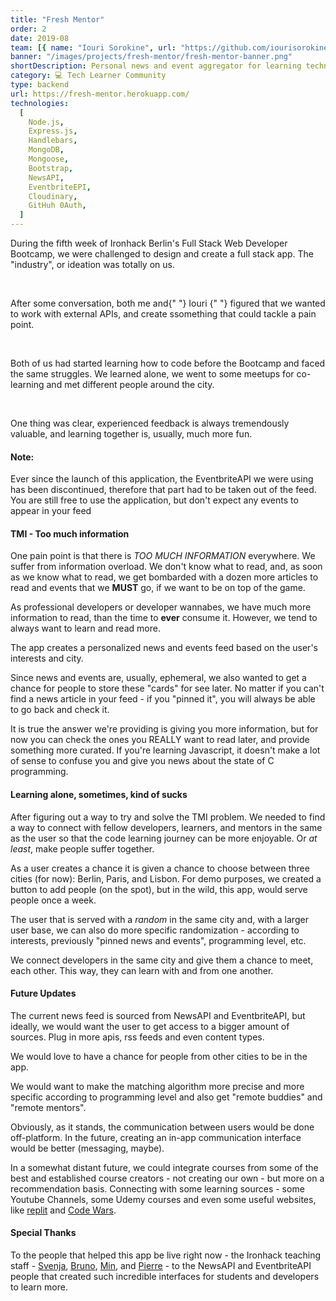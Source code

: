 ```yaml
---
title: "Fresh Mentor"
order: 2
date: 2019-08
team: [{ name: "Iouri Sorokine", url: "https://github.com/iourisorokine" }]
banner: "/images/projects/fresh-mentor/fresh-mentor-banner.png"
shortDescription: Personal news and event aggregator for learning technologies
category: 💻 Tech Learner Community
type: backend
url: https://fresh-mentor.herokuapp.com/
technologies:
  [
    Node.js,
    Express.js,
    Handlebars,
    MongoDB,
    Mongoose,
    Bootstrap,
    NewsAPI,
    EventbriteEPI,
    Cloudinary,
    GitHuh 0Auth,
  ]
---
```


<TLDR>
  <p>
    During the fifth week of Ironhack Berlin's Full Stack Web Developer
    Bootcamp, we were challenged to design and create a full stack app. The
    "industry", or ideation was totally on us.
  </p>
  <br />
  <p>
    After some conversation, both me and{" "}
    <NextLink
      textDecoration="underline"
      href="https://github.com/iourisorokine"
    >
      Iouri
    </NextLink>{" "}
    figured that we wanted to work with external APIs, and create ssomething
    that could tackle a pain point.
  </p>
  <br />
  <p>
    Both of us had started learning how to code before the Bootcamp and faced
    the same struggles. We learned alone, we went to some meetups for
    co-learning and met different people around the city.
  </p>
  <br />
  <p>
    One thing was clear, experienced feedback is always tremendously valuable,
    and learning together is, usually, much more fun.
  </p>
</TLDR>

#### Note:

Ever since the launch of this application, the EventbriteAPI we were using has been discontinued, therefore that part had to be taken out of the feed. You are still free to use the application, but don't expect any events to appear in your feed

#### TMI - Too much information

One pain point is that there is _TOO MUCH INFORMATION_ everywhere. We suffer from information overload. We don't know what to read, and, as soon as we know what to read, we get bombarded with a dozen more articles to read and events that we **MUST** go, if we want to be on top of the game.

As professional developers or developer wannabes, we have much more information to read, than the time to **ever** consume it. However, we tend to always want to learn and read more.

The app creates a personalized news and events feed based on the user's interests and city.

Since news and events are, usually, ephemeral, we also wanted to get a chance for people to store these "cards" for see later. No matter if you can't find a news article in your feed - if you "pinned it", you will always be able to go back and check it.

It is true the answer we're providing is giving you more information, but for now you can check the ones you REALLY want to read later, and provide something more curated. If you're learning Javascript, it doesn't make a lot of sense to confuse you and give you news about the state of C programming.

#### Learning alone, sometimes, kind of sucks

After figuring out a way to try and solve the TMI problem. We needed to find a way to connect with fellow developers, learners, and mentors in the same as the user so that the code learning journey can be more enjoyable. Or _at least_, make people suffer together.

As a user creates a chance it is given a chance to choose between three cities (for now): Berlin, Paris, and Lisbon.
For demo purposes, we created a button to add people (on the spot), but in the wild, this app, would serve people once a week.

The user that is served with a _random_ in the same city and, with a larger user base, we can also do more specific randomization - according to interests, previously "pinned news and events", programming level, etc.

We connect developers in the same city and give them a chance to meet, each other. This way, they can learn with and from one another.

#### Future Updates

The current news feed is sourced from NewsAPI and EventbriteAPI, but ideally, we would want the user to get access to a bigger amount of sources. Plug in more apis, rss feeds and even content types.

We would love to have a chance for people from other cities to be in the app.

We would want to make the matching algorithm more precise and more specific according to programming level and also get "remote buddies" and "remote mentors".

Obviously, as it stands, the communication between users would be done off-platform. In the future, creating an in-app communication interface would be better (messaging, maybe).

In a somewhat distant future, we could integrate courses from some of the best and established course creators - not creating our own - but more on a recommendation basis. Connecting with some learning sources - some Youtube Channels, some Udemy courses and even some useful websites, like [replit](repl.it) and [Code Wars](https://codewars.com).

#### Special Thanks

To the people that helped this app be live right now - the Ironhack teaching staff - [Svenja](https://github.com/Svemakawe), [Bruno](https://github.com/brudolce), [Min](https://github.com/angminsheng), and [Pierre](https://github.com/pierreportal) - to the NewsAPI and EventbriteAPI people that created such incredible interfaces for students and developers to learn more.
